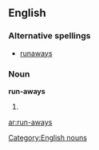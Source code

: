 ==English==
===Alternative spellings===
*[[runaways]]
===Noun===
'''run-aways'''
#{{plural of|run-away}}

{{anagrams:en/aanrsuwy}}
[[Category:English nouns]]

[[ar:run-aways]]